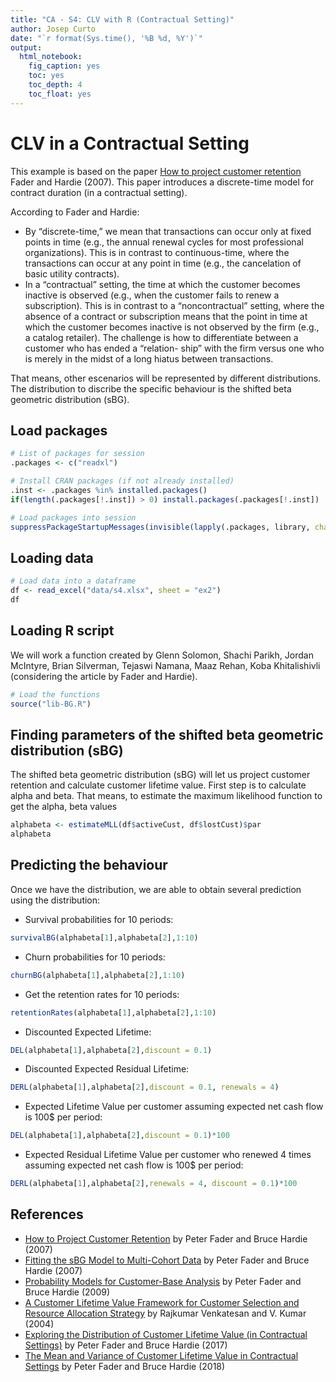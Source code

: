 ```yaml
---
title: "CA - S4: CLV with R (Contractual Setting)"
author: Josep Curto
date: "`r format(Sys.time(), '%B %d, %Y')`"
output: 
  html_notebook: 
    fig_caption: yes
    toc: yes
    toc_depth: 4
    toc_float: yes
---
```


# CLV in a Contractual Setting

This example is based on the paper [How to project customer retention](http://citeseerx.ist.psu.edu/viewdoc/download?doi=10.1.1.558.935&rep=rep1&type=pdf) Fader and Hardie (2007). This paper introduces a discrete-time model for contract duration (in a contractual setting).

According to Fader and Hardie:

- By “discrete-time,” we mean that transactions can occur only at fixed points in time (e.g., the annual renewal cycles for most professional organizations). This is in contrast to continuous-time, where the transactions can occur at any point in time (e.g., the cancelation of basic utility contracts).
- In a “contractual” setting, the time at which the customer becomes inactive is observed (e.g., when the customer fails to renew a subscription). This is in contrast to a “noncontractual” setting, where the absence of a contract or subscription means that the point in time at which the customer becomes inactive is not observed by the firm (e.g., a catalog retailer). The challenge is how to differentiate between a customer who has ended a “relation- ship” with the firm versus one who is merely in the midst of a long hiatus between transactions.

That means, other escenarios will be represented by different distributions. The distribution to discribe the specific behaviour is the shifted beta geometric distribution (sBG).

## Load packages

```r
# List of packages for session
.packages <- c("readxl")

# Install CRAN packages (if not already installed)
.inst <- .packages %in% installed.packages()
if(length(.packages[!.inst]) > 0) install.packages(.packages[!.inst])

# Load packages into session 
suppressPackageStartupMessages(invisible(lapply(.packages, library, character.only = TRUE)))
```

## Loading data

```r
# Load data into a dataframe
df <- read_excel("data/s4.xlsx", sheet = "ex2")
df
```

## Loading R script

We will work a function created by Glenn Solomon, Shachi Parikh, Jordan McIntyre, Brian Silverman, Tejaswi Namana, Maaz Rehan, Koba Khitalishivli (considering the article by Fader and Hardie).

```r
# Load the functions
source("lib-BG.R")
```

## Finding parameters of the shifted beta geometric distribution (sBG)

The shifted beta geometric distribution (sBG) will let us project customer retention and calculate customer lifetime value. First step is to calculate alpha and beta. That means, to estimate the maximum likelihood function to get the alpha, beta values

```r
alphabeta <- estimateMLL(df$activeCust, df$lostCust)$par
alphabeta
```

## Predicting the behaviour

Once we have the distribution, we are able to obtain several prediction using the distribution:

- Survival probabilities for 10 periods:

```r
survivalBG(alphabeta[1],alphabeta[2],1:10)
```

- Churn probabilities for 10 periods:

```r
churnBG(alphabeta[1],alphabeta[2],1:10)
```

- Get the retention rates for 10 periods:

```r
retentionRates(alphabeta[1],alphabeta[2],1:10)
```

- Discounted Expected Lifetime:

```r
DEL(alphabeta[1],alphabeta[2],discount = 0.1)
```

- Discounted Expected Residual Lifetime:

```r
DERL(alphabeta[1],alphabeta[2],discount = 0.1, renewals = 4)
```

- Expected Lifetime Value per customer assuming expected net cash flow is 100$ per period:

```r
DEL(alphabeta[1],alphabeta[2],discount = 0.1)*100
```

- Expected Residual Lifetime Value per customer who renewed 4 times assuming expected net cash flow is 100$ per period:

```r
DERL(alphabeta[1],alphabeta[2],renewals = 4, discount = 0.1)*100
```

## References

- [How to Project Customer Retention](http://citeseerx.ist.psu.edu/viewdoc/download?doi=10.1.1.558.935&rep=rep1&type=pdf) by Peter Fader and Bruce Hardie (2007)
- [Fitting the sBG Model to Multi-Cohort Data](http://brucehardie.com/notes/017/) by Peter Fader and Bruce Hardie (2007)
- [Probability Models for Customer-Base Analysis](https://faculty.wharton.upenn.edu/wp-content/uploads/2012/04/Fader_hardie_jim_09.pdf) by Peter Fader and Bruce Hardie (2009)
- [A Customer Lifetime Value Framework for Customer Selection and Resource Allocation Strategy](https://blogs.darden.virginia.edu/venkatesanr/files/2012/07/CLV_ORA-JM.pdf) by Rajkumar Venkatesan and V. Kumar (2004)
- [Exploring the Distribution of Customer Lifetime Value (in Contractual Settings)](http://www.brucehardie.com/notes/035/) by Peter Fader and Bruce Hardie (2017)
- [The Mean and Variance of Customer Lifetime Value in Contractual Settings](http://www.brucehardie.com/notes/036/) by Peter Fader and Bruce Hardie (2018)
